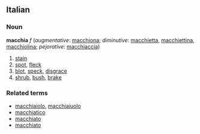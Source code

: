 ==Italian==
===Noun===
'''macchia''' ''f'' (''augmentative'': [[macchiona]]; ''diminutive'': [[macchietta]], [[macchiettina]], [[macchiolina]]; ''pejorative'': [[macchiaccia]])

# [[stain]]
# [[spot]], [[fleck]]
# [[blot]], [[speck]], [[disgrace]]
# [[shrub]], [[bush]], [[brake]]

===Related terms===
*[[macchiaiolo]], [[macchiaiuolo]]
*[[macchiatico]]
*[[macchiato]]
*[[macchiato]]